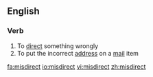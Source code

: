 ==English==

===Verb===
{{en-verb}}

# To [[direct]] something wrongly
# To put the incorrect [[address]] on a [[mail]] item

[[fa:misdirect]]
[[io:misdirect]]
[[vi:misdirect]]
[[zh:misdirect]]
